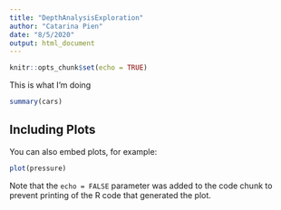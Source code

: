 ```yaml
---
title: "DepthAnalysisExploration"
author: "Catarina Pien"
date: "8/5/2020"
output: html_document
---
```


```r
knitr::opts_chunk$set(echo = TRUE)
```

This is what I'm doing

```r
summary(cars)
```

## Including Plots

You can also embed plots, for example:

```r
plot(pressure)
```

Note that the `echo = FALSE` parameter was added to the code chunk to prevent printing of the R code that generated the plot.

